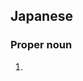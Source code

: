 ==Japanese==
{{ja-kanjitab|瑠|菜}}

===Proper noun===
{{ja-pos|proper|るな}}

# {{given name|female|lang=ja|sort=るな}}